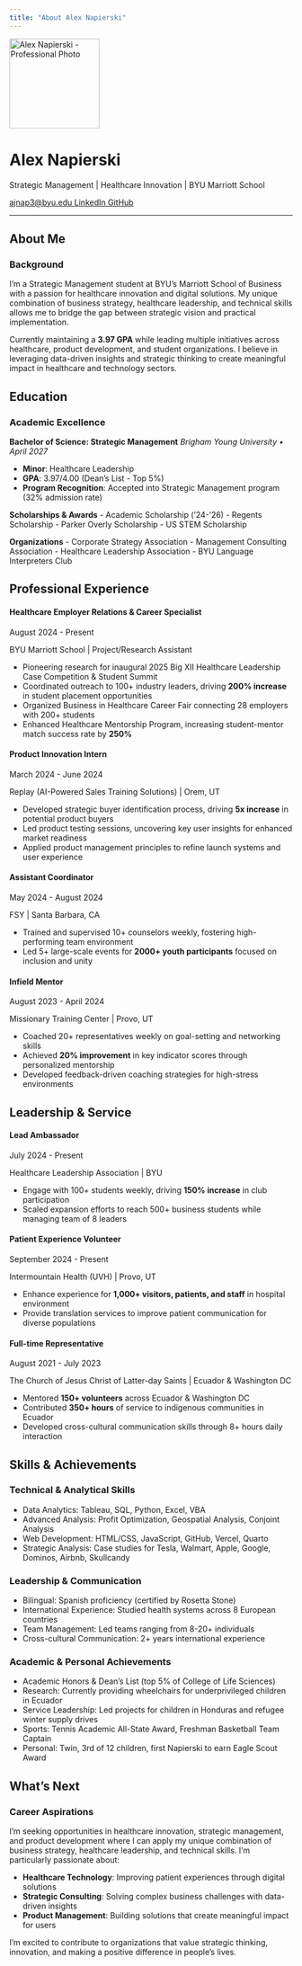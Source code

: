 ```yaml
---
title: "About Alex Napierski"
---
```


::: {.hero-banner .text-center}

<img src="images/profile.jpg" alt="Alex Napierski - Professional Photo" class="rounded-circle mb-3" width="160">

<h1>Alex Napierski</h1>

<p class="lead">Strategic Management | Healthcare Innovation | BYU Marriott School</p>

<div class="contact-buttons">
  <a href="mailto:ajnap3@byu.edu" class="btn-contact">
    <i class="fas fa-envelope"></i> ajnap3@byu.edu
  </a>
  <a href="https://www.linkedin.com/in/alex-napierski/" class="btn-contact" target="_blank">
    <i class="fab fa-linkedin"></i> LinkedIn
  </a>
  <a href="https://github.com/ajnap3" class="btn-contact" target="_blank">
    <i class="fab fa-github"></i> GitHub
  </a>
</div>

:::

<hr class="section-divider">

## About Me

::: {.card}
<div class="card-header">
  <h3><i class="fas fa-user"></i> Background</h3>
</div>

I'm a Strategic Management student at BYU's Marriott School of Business with a passion for healthcare innovation and digital solutions. My unique combination of business strategy, healthcare leadership, and technical skills allows me to bridge the gap between strategic vision and practical implementation.

Currently maintaining a **3.97 GPA** while leading multiple initiatives across healthcare, product development, and student organizations. I believe in leveraging data-driven insights and strategic thinking to create meaningful impact in healthcare and technology sectors.
:::

## Education

::: {.card}
<div class="card-header">
  <h3><i class="fas fa-graduation-cap"></i> Academic Excellence</h3>
</div>

**Bachelor of Science: Strategic Management**
*Brigham Young University • April 2027*

- **Minor**: Healthcare Leadership
- **GPA**: 3.97/4.00 (Dean's List - Top 5%)
- **Program Recognition**: Accepted into Strategic Management program (32% admission rate)

**Scholarships & Awards**
- Academic Scholarship ('24-'26)
- Regents Scholarship
- Parker Overly Scholarship
- US STEM Scholarship

**Organizations**
- Corporate Strategy Association
- Management Consulting Association
- Healthcare Leadership Association
- BYU Language Interpreters Club
:::

## Professional Experience

::: {.experience-card .card}
<div class="experience-header">
  <h4 class="experience-title">Healthcare Employer Relations & Career Specialist</h4>
  <span class="experience-date">August 2024 - Present</span>
</div>
<div class="experience-company">BYU Marriott School | Project/Research Assistant</div>

- Pioneering research for inaugural 2025 Big XII Healthcare Leadership Case Competition & Student Summit
- Coordinated outreach to 100+ industry leaders, driving **200% increase** in student placement opportunities
- Organized Business in Healthcare Career Fair connecting 28 employers with 200+ students
- Enhanced Healthcare Mentorship Program, increasing student-mentor match success rate by **250%**
:::

::: {.experience-card .card}
<div class="experience-header">
  <h4 class="experience-title">Product Innovation Intern</h4>
  <span class="experience-date">March 2024 - June 2024</span>
</div>
<div class="experience-company">Replay (AI-Powered Sales Training Solutions) | Orem, UT</div>

- Developed strategic buyer identification process, driving **5x increase** in potential product buyers
- Led product testing sessions, uncovering key user insights for enhanced market readiness
- Applied product management principles to refine launch systems and user experience
:::

::: {.experience-card .card}
<div class="experience-header">
  <h4 class="experience-title">Assistant Coordinator</h4>
  <span class="experience-date">May 2024 - August 2024</span>
</div>
<div class="experience-company">FSY | Santa Barbara, CA</div>

- Trained and supervised 10+ counselors weekly, fostering high-performing team environment
- Led 5+ large-scale events for **2000+ youth participants** focused on inclusion and unity
:::

::: {.experience-card .card}
<div class="experience-header">
  <h4 class="experience-title">Infield Mentor</h4>
  <span class="experience-date">August 2023 - April 2024</span>
</div>
<div class="experience-company">Missionary Training Center | Provo, UT</div>

- Coached 20+ representatives weekly on goal-setting and networking skills
- Achieved **20% improvement** in key indicator scores through personalized mentorship
- Developed feedback-driven coaching strategies for high-stress environments
:::

## Leadership & Service

::: {.experience-card .card}
<div class="experience-header">
  <h4 class="experience-title">Lead Ambassador</h4>
  <span class="experience-date">July 2024 - Present</span>
</div>
<div class="experience-company">Healthcare Leadership Association | BYU</div>

- Engage with 100+ students weekly, driving **150% increase** in club participation
- Scaled expansion efforts to reach 500+ business students while managing team of 8 leaders
:::

::: {.experience-card .card}
<div class="experience-header">
  <h4 class="experience-title">Patient Experience Volunteer</h4>
  <span class="experience-date">September 2024 - Present</span>
</div>
<div class="experience-company">Intermountain Health (UVH) | Provo, UT</div>

- Enhance experience for **1,000+ visitors, patients, and staff** in hospital environment
- Provide translation services to improve patient communication for diverse populations
:::

::: {.experience-card .card}
<div class="experience-header">
  <h4 class="experience-title">Full-time Representative</h4>
  <span class="experience-date">August 2021 - July 2023</span>
</div>
<div class="experience-company">The Church of Jesus Christ of Latter-day Saints | Ecuador & Washington DC</div>

- Mentored **150+ volunteers** across Ecuador & Washington DC
- Contributed **350+ hours** of service to indigenous communities in Ecuador
- Developed cross-cultural communication skills through 8+ hours daily interaction
:::

## Skills & Achievements

<div class="skills-grid">

::: {.skill-category}
### <i class="fas fa-chart-line"></i> Technical & Analytical Skills
<ul class="skill-list">
<li>Data Analytics: Tableau, SQL, Python, Excel, VBA</li>
<li>Advanced Analysis: Profit Optimization, Geospatial Analysis, Conjoint Analysis</li>
<li>Web Development: HTML/CSS, JavaScript, GitHub, Vercel, Quarto</li>
<li>Strategic Analysis: Case studies for Tesla, Walmart, Apple, Google, Dominos, Airbnb, Skullcandy</li>
</ul>
:::

::: {.skill-category}
### <i class="fas fa-users"></i> Leadership & Communication
<ul class="skill-list">
<li>Bilingual: Spanish proficiency (certified by Rosetta Stone)</li>
<li>International Experience: Studied health systems across 8 European countries</li>
<li>Team Management: Led teams ranging from 8-20+ individuals</li>
<li>Cross-cultural Communication: 2+ years international experience</li>
</ul>
:::

::: {.skill-category}
### <i class="fas fa-trophy"></i> Academic & Personal Achievements
<ul class="skill-list">
<li>Academic Honors & Dean's List (top 5% of College of Life Sciences)</li>
<li>Research: Currently providing wheelchairs for underprivileged children in Ecuador</li>
<li>Service Leadership: Led projects for children in Honduras and refugee winter supply drives</li>
<li>Sports: Tennis Academic All-State Award, Freshman Basketball Team Captain</li>
<li>Personal: Twin, 3rd of 12 children, first Napierski to earn Eagle Scout Award</li>
</ul>
:::

</div>

## What's Next

::: {.card}
<div class="card-header">
  <h3><i class="fas fa-rocket"></i> Career Aspirations</h3>
</div>

I'm seeking opportunities in healthcare innovation, strategic management, and product development where I can apply my unique combination of business strategy, healthcare leadership, and technical skills. I'm particularly passionate about:

- **<i class="fas fa-heartbeat"></i> Healthcare Technology**: Improving patient experiences through digital solutions
- **<i class="fas fa-chess"></i> Strategic Consulting**: Solving complex business challenges with data-driven insights
- **<i class="fas fa-cogs"></i> Product Management**: Building solutions that create meaningful impact for users

I'm excited to contribute to organizations that value strategic thinking, innovation, and making a positive difference in people's lives.
:::

